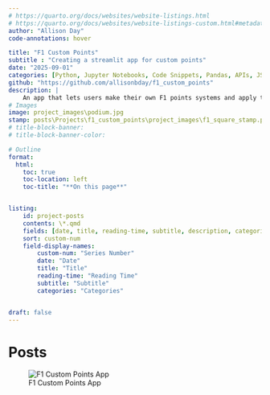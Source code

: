 ```yaml
---
# https://quarto.org/docs/websites/website-listings.html
# https://quarto.org/docs/websites/website-listings-custom.html#metadata-file-listings
author: "Allison Day"
code-annotations: hover

title: "F1 Custom Points"
subtitle : "Creating a streamlit app for custom points"
date: "2025-09-01"
categories: [Python, Jupyter Notebooks, Code Snippets, Pandas, APIs, JSON, VS Code, Github, Quarto, Notion, Web Scraping]
github: "https://github.com/allisonbday/f1_custom_points"
description: |
    An app that lets users make their own F1 points systems and apply them to any season / race and see how standings change!
# Images
image: project_images\podium.jpg
stamp: posts\Projects\f1_custom_points\project_images\f1_square_stamp.png
# title-block-banner:
# title-block-banner-color:

# Outline
format: 
  html: 
    toc: true 
    toc-location: left 
    toc-title: "**On this page**" 


listing: 
    id: project-posts
    contents: \*.qmd
    fields: [date, title, reading-time, subtitle, description, categories, custom-blank, custom-num, image]
    sort: custom-num
    field-display-names: 
        custom-num: "Series Number"
        date: "Date"
        title: "Title"
        reading-time: "Reading Time"
        subtitle: "Subtitle"
        categories: "Categories"


draft: false
---
```


# Posts

::: {#project-posts}
:::

![F1 Custom Points App](project_images/732dc431ce459bd317bc5c3c29f8d64a.jpg)